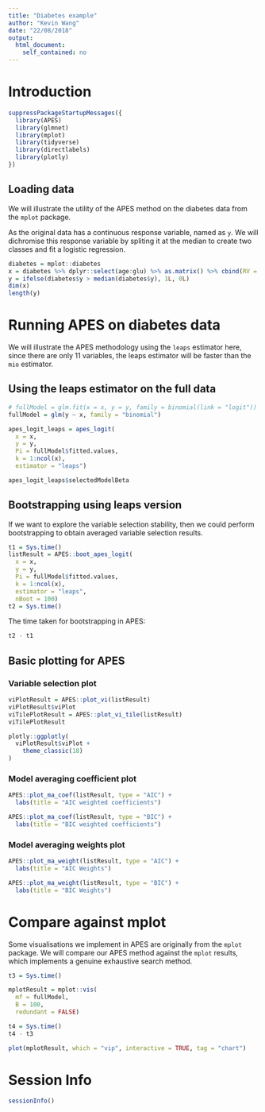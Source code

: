 ```yaml
---
title: "Diabetes example"
author: "Kevin Wang"
date: "22/08/2018"
output:
  html_document:
    self_contained: no
---
```



# Introduction 

```r
suppressPackageStartupMessages({
  library(APES)
  library(glmnet)
  library(mplot)
  library(tidyverse)
  library(directlabels)
  library(plotly)
})
```

## Loading data

We will illustrate the utility of the APES method on the diabetes data from the `mplot` package. 

As the original data has a continuous response variable, named as `y`. We will dichromise this response variable by spliting it at the median to create two classes and fit a logistic regression. 

```r
diabetes = mplot::diabetes
x = diabetes %>% dplyr::select(age:glu) %>% as.matrix() %>% cbind(RV = rnorm(nrow(diabetes))) %>% scale
y = ifelse(diabetes$y > median(diabetes$y), 1L, 0L)
dim(x)
length(y)
```


# Running APES on diabetes data

We will illustrate the APES methodology using the `leaps` estimator here, since there are only 11 variables, the leaps estimator will be faster than the `mio` estimator. 


## Using the leaps estimator on the full data
```r
# fullModel = glm.fit(x = x, y = y, family = binomial(link = "logit"))
fullModel = glm(y ~ x, family = "binomial")

apes_logit_leaps = apes_logit(
  x = x,
  y = y,
  Pi = fullModel$fitted.values,
  k = 1:ncol(x), 
  estimator = "leaps")

apes_logit_leaps$selectedModelBeta
```


<!-- # Running Lasso on diabetes data -->
<!-- ```{r} -->
<!-- lasso_logit = glmnet::cv.glmnet(x = x, -->
<!--                                 y = y) -->
<!-- lasso_logit_coef = coef(lasso_logit, s = "lambda.min") -->
<!-- rownames(lasso_logit_coef)[as.matrix(lasso_logit_coef != 0)] -->
<!-- ``` -->


## Bootstrapping using leaps version 

If we want to explore the variable selection stability, then we could perform bootstrapping to obtain averaged variable selection results. 

```r
t1 = Sys.time()
listResult = APES::boot_apes_logit(
  x = x,
  y = y,
  Pi = fullModel$fitted.values,
  k = 1:ncol(x), 
  estimator = "leaps",
  nBoot = 100)
t2 = Sys.time()
```


The time taken for bootstrapping in APES: 

```r
t2 - t1
```



## Basic plotting for APES 


### Variable selection plot 

```r
viPlotResult = APES::plot_vi(listResult)
viPlotResult$viPlot
viTilePlotResult = APES::plot_vi_tile(listResult)
viTilePlotResult
```


```r
plotly::ggplotly(
  viPlotResult$viPlot + 
    theme_classic(18) 
)
```


### Model averaging coefficient plot
```r
APES::plot_ma_coef(listResult, type = "AIC") + 
  labs(title = "AIC weighted coefficients")

APES::plot_ma_coef(listResult, type = "BIC") +
  labs(title = "BIC weighted coefficients")
```


### Model averaging weights plot
```r
APES::plot_ma_weight(listResult, type = "AIC") + 
  labs(title = "AIC Weights")

APES::plot_ma_weight(listResult, type = "BIC") + 
  labs(title = "BIC Weights")
```


# Compare against mplot

Some visualisations we implement in APES are originally from the `mplot` package. We will compare our APES method against the `mplot` results, which implements a genuine exhaustive search method.

```r
t3 = Sys.time()

mplotResult = mplot::vis(
  mf = fullModel,
  B = 100,
  redundant = FALSE)

t4 = Sys.time()
t4 - t3

plot(mplotResult, which = "vip", interactive = TRUE, tag = "chart")
```


# Session Info
```r
sessionInfo()
```

